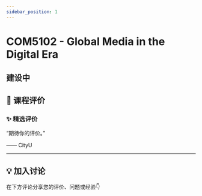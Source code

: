 ```yaml
---
sidebar_position: 1
---
```



# COM5102 - Global Media in the Digital Era

## 建设中

## **💬 课程评价**

### ✨ **精选评价**
<div className={commentStyles.commentBox}>
    <p className={commentStyles.commentText}>
        “期待你的评价。”
    </p>
    <p className={commentStyles.commentAuthor}>—— CityU</p>
</div>

---

## **💡 加入讨论**

在下方评论分享您的评价、问题或经验👇
<Utterances />
